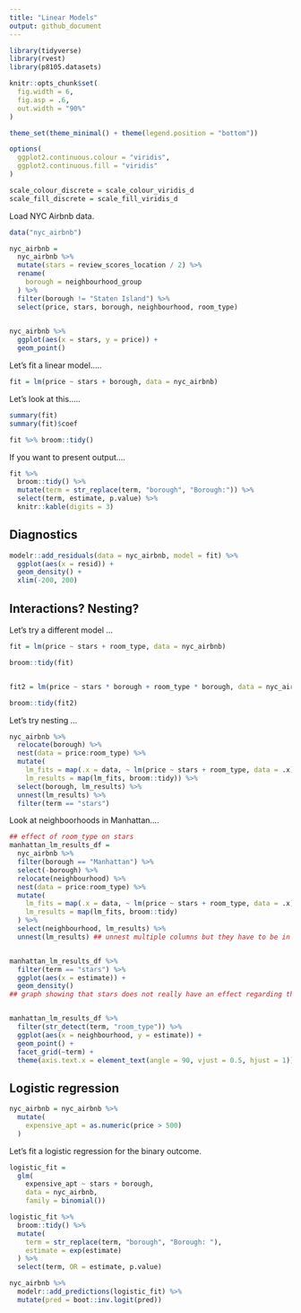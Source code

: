 ```yaml
---
title: "Linear Models"
output: github_document
---
```


```r
library(tidyverse)
library(rvest)
library(p8105.datasets)

knitr::opts_chunk$set(
  fig.width = 6,
  fig.asp = .6,
  out.width = "90%"
)

theme_set(theme_minimal() + theme(legend.position = "bottom"))

options(
  ggplot2.continuous.colour = "viridis",
  ggplot2.continuous.fill = "viridis"
)

scale_colour_discrete = scale_colour_viridis_d
scale_fill_discrete = scale_fill_viridis_d
```


Load NYC Airbnb data.

```r
data("nyc_airbnb")

nyc_airbnb = 
  nyc_airbnb %>% 
  mutate(stars = review_scores_location / 2) %>% 
  rename(
    borough = neighbourhood_group
  ) %>% 
  filter(borough != "Staten Island") %>% 
  select(price, stars, borough, neighbourhood, room_type)
  
```


```r
nyc_airbnb %>% 
  ggplot(aes(x = stars, y = price)) + 
  geom_point()
```


Let's fit a linear model.....

```r
fit = lm(price ~ stars + borough, data = nyc_airbnb)
```


Let's look at this.....

```r
summary(fit)
summary(fit)$coef

fit %>% broom::tidy()
```


If you want to present output....

```r
fit %>% 
  broom::tidy() %>% 
  mutate(term = str_replace(term, "borough", "Borough:")) %>% 
  select(term, estimate, p.value) %>% 
  knitr::kable(digits = 3)
```


## Diagnostics

```r
modelr::add_residuals(data = nyc_airbnb, model = fit) %>% 
  ggplot(aes(x = resid)) + 
  geom_density() + 
  xlim(-200, 200)
```

## Interactions? Nesting?

Let's try a different model ... 

```r
fit = lm(price ~ stars + room_type, data = nyc_airbnb)

broom::tidy(fit)


fit2 = lm(price ~ stars * borough + room_type * borough, data = nyc_airbnb)

broom::tidy(fit2)
```


Let's try nesting ... 

```r
nyc_airbnb %>% 
  relocate(borough) %>% 
  nest(data = price:room_type) %>% 
  mutate(
    lm_fits = map(.x = data, ~ lm(price ~ stars + room_type, data = .x)),
    lm_results = map(lm_fits, broom::tidy)) %>% 
  select(borough, lm_results) %>% 
  unnest(lm_results) %>% 
  filter(term == "stars")
```

Look at neighboorhoods in Manhattan....

```r
## effect of room_type on stars 
manhattan_lm_results_df =
  nyc_airbnb %>% 
  filter(borough == "Manhattan") %>% 
  select(-borough) %>% 
  relocate(neighbourhood) %>% 
  nest(data = price:room_type) %>% 
  mutate(
    lm_fits = map(.x = data, ~ lm(price ~ stars + room_type, data = .x)),
    lm_results = map(lm_fits, broom::tidy)
  ) %>% 
  select(neighbourhood, lm_results) %>% 
  unnest(lm_results) ## unnest multiple columns but they have to be in same size. 


manhattan_lm_results_df %>% 
  filter(term == "stars") %>% 
  ggplot(aes(x = estimate)) +
  geom_density()
## graph showing that stars does not really have an effect regarding the type of rooms


manhattan_lm_results_df %>% 
  filter(str_detect(term, "room_type")) %>% 
  ggplot(aes(x = neighbourhood, y = estimate)) + 
  geom_point() + 
  facet_grid(~term) + 
  theme(axis.text.x = element_text(angle = 90, vjust = 0.5, hjust = 1))
```



## Logistic regression

```r
nyc_airbnb = nyc_airbnb %>% 
  mutate(
    expensive_apt = as.numeric(price > 500)
  )
```

Let's fit a logistic regression for the binary outcome.

```r
logistic_fit = 
  glm(
    expensive_apt ~ stars + borough, 
    data = nyc_airbnb,
    family = binomial())

logistic_fit %>% 
  broom::tidy() %>% 
  mutate(
    term = str_replace(term, "borough", "Borough: "),
    estimate = exp(estimate)
  ) %>% 
  select(term, OR = estimate, p.value)

nyc_airbnb %>% 
  modelr::add_predictions(logistic_fit) %>% 
  mutate(pred = boot::inv.logit(pred))
```









